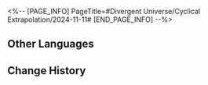 <%-- [PAGE_INFO]
PageTitle=#Divergent Universe/Cyclical Extrapolation/2024-11-11#
[END_PAGE_INFO] --%>
{{Event
|name              = Cyclical Extrapolation: Convene Whereupon
|image             = Event Cyclical Extrapolation Convene Whereupon.png
|type              = Cyclical Extrapolation
|time_known        = yes
|time_start        = 2024-11-11 04:00:00
|time_end          = 2024-11-18 03:59:59
}}

{{Cyclical Extrapolation
|boons      = 
|curios     = Family Ties; Fortune Glue
|equations  = 
|trailblaze = 
|rewards    = Relic Remains*30; Lost Crystal*3
|boss_1_1   = Silvermane Lieutenant; Frigid Prowler; Disciples of Sanctus Medicus: Shape Shifter; Senior Staff: Team Leader; Dreamjolt Troupe's Sweet Gorilla
|boss_1_2   = Disciples of Sanctus Medicus: Shape Shifter (Bug); The Ascended (Bug); Abundance Sprite: Malefic Ape (Bug); Senior Staff: Team Leader (Bug); Aurumaton Spectral Envoy (Bug); Dreamjolt Troupe's Beyond Overcooked (Bug); Dreamjolt Troupe's Sweet Gorilla (Bug); "Past Confined and Caged" (Bug); "Tomorrow in Harmonious Chords" (Bug); "Present Inebriated in Revelry" (Bug)
|boss_2_1   = Silvermane Lieutenant (Bug); Frigid Prowler (Bug); Disciples of Sanctus Medicus: Shape Shifter (Bug); Senior Staff: Team Leader (Bug); Dreamjolt Troupe's Sweet Gorilla (Bug)
|boss_2_2   = Svarog (Complete); Stellaron Hunter: Kafka (Complete); Abundant Ebon Deer (Complete); Cloud Knight Lieutenant: Yanqing (Complete); Memory Zone Meme "Something Unto Death" (Complete)
|boss_3     = Cirrus (Complete)
|rules      = Obtain this week's Preset Constructs upon entering the first plane
|root       = Divergent Universe: The Human Comedy
}}

==Other Languages==
{{Other Languages
|en   = Cyclical Extrapolation: Convene Whereupon
|zhs  = 周期演算：何处相逢
|zht  = 週期演算：何處相逢
|ja   = 周期演算：何処かの出会い
|ko   = 주기 연산: 어디서 만나랴
|es   = Cálculo periódico: Encuentro en algún lugar
|fr   = Calcul cyclique&nbsp;: Rencontre ici ou là
|ru   = Цикличное вычисление: Место встречи
|th   = การคำนวณแบบรอบ: พานพบในหนใด
|vi   = Ngoại Suy Chu Kỳ: Gặp Gỡ Tại Nơi Nào
|de   = Zyklische Berechnung: Wo man sich trifft
|id   = Kalkulasi Siklus: Tempat Bertemu
|pt   = Extrapolação Cíclica: Encontro em Algum Lugar
}}

==Change History==
{{Change History|2.6}}